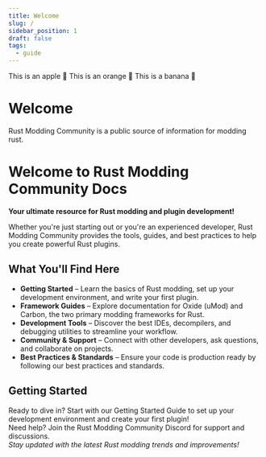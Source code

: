 ```yaml
---
title: Welcome
slug: /
sidebar_position: 1
draft: false
tags:
  - guide
---
```


<Tabs>
  <TabItem value="apple" label="Apple" default>
    This is an apple 🍎
  </TabItem>
  <TabItem value="orange" label="Orange">
    This is an orange 🍊
  </TabItem>
  <TabItem value="banana" label="Banana">
    This is a banana 🍌
  </TabItem>
</Tabs>


# Welcome

Rust Modding Community is a public source of information for modding rust.  

# Welcome to Rust Modding Community Docs

**Your ultimate resource for Rust modding and plugin development!**  

Whether you're just starting out or you're an experienced developer, Rust Modding Community provides the tools, guides, and best practices to help you create powerful Rust plugins.  
## What You'll Find Here
- **Getting Started** – Learn the basics of Rust modding, set up your development environment, and write your first plugin.  
- **Framework Guides** – Explore documentation for Oxide (uMod) and Carbon, the two primary modding frameworks for Rust.  
- **Development Tools** – Discover the best IDEs, decompilers, and debugging utilities to streamline your workflow.  
- **Community & Support** – Connect with other developers, ask questions, and collaborate on projects.  
- **Best Practices & Standards** – Ensure your code is production ready by following our best practices and standards.  
## Getting Started
Ready to dive in? Start with our Getting Started Guide to set up your development environment and create your first plugin!  
Need help? Join the Rust Modding Community Discord for support and discussions.  
*Stay updated with the latest Rust modding trends and improvements!*  